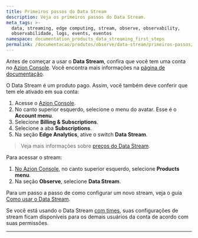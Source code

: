 ```yaml
---
title: Primeiros passos do Data Stream
description: Veja os primeiros passos do Data Stream.
meta_tags: >-
  data, streaming, edge computing, stream, observe, observability,
  observabilidade, logs, events, eventos
namespace: documentation_products_data_streaming_first_steps
permalink: /documentacao/produtos/observe/data-stream/primeiros-passos/
---
```


Antes de começar a usar o **Data Stream**, confira que você tem uma conta no [Azion Console](https://console.azion.com). Você encontra mais informações na [página de documentação](/pt-br/documentacao/produtos/contas/criar-uma-conta/).

O Data Stream é um produto pago. Assim, você também deve conferir que tem ele ativado em sua conta:

1. Acesse o [Azion Console](https://console.azion.com).
2. No canto superior esquerdo, selecione o menu do avatar. Esse é o **Account menu**.
3. Selecione **Billing & Subscriptions**.
4. Selecione a aba **Subscriptions**.
5. Na seção **Edge Analytics**, ative o switch **Data Stream**.

> Veja mais informações sobre [preços do Data Stream](/pt-br/documentacao/produtos/precos/).

Para acessar o stream:

1. [No Azion Console](https://console.azion.com), no canto superior esquerdo, selecione **Products menu**.
2. Na seção **Observe**, selecione **Data Stream**.

Para um passo a passo de como configurar um novo stream, veja o guia [Como usar o Data Stream](/pt-br/documentacao/produtos/guias/como-usar-data-stream/).

Se você está usando o Data Stream [com times](/pt-br/documentacao/produtos/gestao-de-contas/teams-permissions/), suas configurações de stream ficam disponíveis para os demais usuários da conta de acordo com suas permissões.



---

